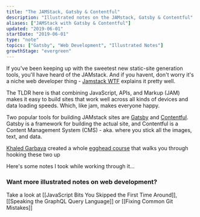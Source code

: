 ```yaml
---
title: "The JAMStack, Gatsby & Contentful"
description: "Illustrated notes on the JAMstack, Gatsby & Contentful"
aliases: ["JAMStack with Gatsby & Contentful"]
updated: "2019-06-01"
startDate: "2019-06-01"
type: "note"
topics: ["Gatsby", "Web Development", "Illustrated Notes"]
growthStage: "evergreen"
---
```


<IntroParagraph>

If you've been keeping up with the sweetest new static-site generation tools, you'll have heard of the JAMstack. <Footnote idName={1}>And if you havent, don't worry it's a niche web developer thing - <a href="https://jamstack.wtf/">Jamstack WTF</a> explains it pretty well.</Footnote>

</IntroParagraph>

The TLDR here is that combining JavaScript, APIs, and Markup (JAM) makes it easy to build sites that work well across all kinds of devices and data loading speeds. Which, like jam, makes everyone happy.

<BasicImage
  width="300px"
  src="https://res.cloudinary.com/dg3gyk0gu/image/upload/c_scale,w_300/v1592855269/maggieappleton.com/egghead-course-notes/gatsby-contentful/thumb_2x.png"
  alt="A stack of jam toast"
/>

Two popular tools for building JAMstack sites are [Gatsby](https://www.gatsbyjs.org/) and [Contentful](https://www.contentful.com/). Gatsby is a framework for building the actual site, and Contentful is a Content Management System (CMS) - aka. where you stick all the images, text, and data.

[Khaled Garbaya](https://khaledgarbaya.net/) created a whole [egghead course](https://egghead.io/courses/build-content-rich-progressive-web-apps-with-gatsby-and-contentful) that walks you through hooking these two up

<ImageLink href="https://egghead.io/courses/build-content-rich-progressive-web-apps-with-gatsby-and-contentful?rc=272bjb">
  <ImageFrame
    alt="Course illustration of contentful media running into a Gatsby machine, for the Build Content Rich Progressive Web Apps with Gatsby and Contentful course"
    src="https://og-image-egghead-course.now.sh/build-content-rich-progressive-web-apps-with-gatsby-and-contentful"
  />
</ImageLink>

Here's some notes I took while working through it...

<BasicImage
  width="700px"
  alt="Build progressive web apps with contentful and gatsby"
  src="https://res.cloudinary.com/dg3gyk0gu/image/upload/c_scale,w_700/v1592262609/maggieappleton.com/egghead-course-notes/gatsby-contentful/gatsbycontentful1.png"
/>

<BasicImage
  width="950px"
  alt="The JAM stack is a new way to build web apps for speed and scalability. It uses JavaScript, APIs, and Markup."
  src="https://res.cloudinary.com/dg3gyk0gu/image/upload/c_scale,w_950/v1592262609/maggieappleton.com/egghead-course-notes/gatsby-contentful/gatsbycontentful2.png"
/>

<BasicImage
  width="950px"
  alt="These two work well together - contentful feeds the data into gatsby. You structure all your content inside contentful, which then goes into gatsby through the gatsby-source-contentful plugin."
  src="https://res.cloudinary.com/dg3gyk0gu/image/upload/c_scale,w_950/v1592262609/maggieappleton.com/egghead-course-notes/gatsby-contentful/gatsbycontentful3.png"
/>

<BasicImage
  width="950px"
  alt="We can create new pages for our site inside gatsby-node.js. The gatsby node API gives us a creatPage action"
  src="https://res.cloudinary.com/dg3gyk0gu/image/upload/c_scale,w_950/v1592262611/maggieappleton.com/egghead-course-notes/gatsby-contentful/gatsbycontentful4.png"
/>

<BasicImage
  width="1100px"
  alt="The full gatsby and contentful illustrated note"
  src="https://res.cloudinary.com/dg3gyk0gu/image/upload/c_scale,w_1100/v1592262613/maggieappleton.com/egghead-course-notes/gatsby-contentful/gatsbycontentful_sketchnotes--mini.png"
/>

### Want more illustrated notes on web development?

Take a look at [[JavaScript Bits You Skipped the First Time Around]], [[Speaking the GraphQL Query Language]] or [[Fixing Common Git Mistakes]]
